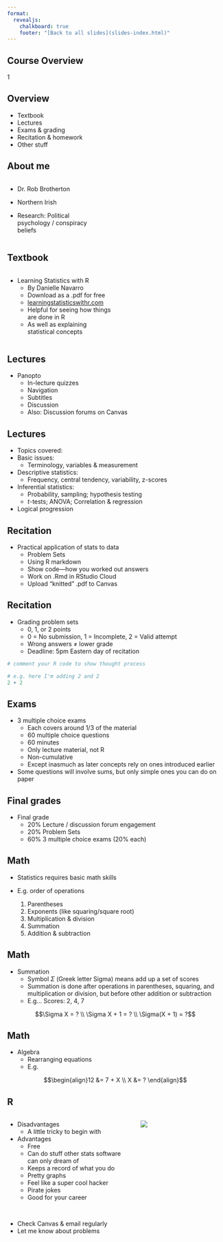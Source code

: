 ```yaml
---
format: 
  revealjs:
    chalkboard: true
    footer: "[Back to all slides](slides-index.html)"
---
```


## Course Overview {.title-slide background-image="media/statistics-cover.png" background-size="700px"}

::: {.title-number}
1
:::


## Overview

- Textbook
- Lectures
- Exams & grading
- Recitation & homework
- Other stuff


## About me

:::: {.columns}

::: {.column width="40%"}
- Dr. Rob Brotherton

- Northern Irish

- Research: Political psychology / conspiracy beliefs
:::

::: {.column width="60%"}

<!-- placeholder -->

:::

::::


## Textbook


:::: {.columns}

::: {.column width="50%"}
- Learning Statistics with R
  - By Danielle Navarro
  - Download as a .pdf for free
  - [learningstatisticswithr.com](https://learningstatisticswithr.com)
  - Helpful for seeing how things are done in R
  - As well as explaining statistical concepts
:::

::: {.column width="50%"}

<!-- placeholder -->

:::

::::


## Lectures

- Panopto
  - In-lecture quizzes
  - Navigation
  - Subtitles
  - Discussion
  - Also: Discussion forums on Canvas

## Lectures


- Topics covered:
- Basic issues:
  - Terminology, variables & measurement
- Descriptive statistics: 
  - Frequency, central tendency, variability, z-scores
- Inferential statistics:
  - Probability, sampling; hypothesis testing
  - $t$-tests; ANOVA; Correlation & regression
- Logical progression

## Recitation

- Practical application of stats to data
  - Problem Sets
  - Using R markdown
  - Show code—how you worked out answers
  - Work on .Rmd in RStudio Cloud
  - Upload "knitted" .pdf to Canvas

## Recitation

- Grading problem sets
  - 0, 1, or 2 points
  - 0 = No submission, 1 = Incomplete, 2 = Valid attempt
  - Wrong answers ≠ lower grade
  - Deadline: 5pm Eastern day of recitation

```r
# comment your R code to show thought process

# e.g. here I'm adding 2 and 2
2 + 2 
```

## Exams

- 3 multiple choice exams
  - Each covers around 1/3 of the material
  - 60 multiple choice questions
  - 60 minutes
  - Only lecture material, not R
  - Non-cumulative
  - Except inasmuch as later concepts rely on ones introduced earlier
- Some questions will involve sums, but only simple ones you can do on paper

## Final grades

- Final grade
  - 20% Lecture / discussion forum engagement
  - 20% Problem Sets
  - 60% 3 multiple choice exams (20% each)

## Math

- Statistics requires basic math skills

- E.g. order of operations
  1. Parentheses
  2. Exponents (like squaring/square root)
  3. Multiplication & division
  4. Summation
  5. Addition & subtraction

## Math

- Summation
  - Symbol $\Sigma$ (Greek letter Sigma) means add up a set of scores
  - Summation is done after operations in parentheses, squaring, and multiplication or division, but before other addition or subtraction
  - E.g… Scores: 2, 4, 7


$$\Sigma X = ? \\
\Sigma X + 1 = ? \\
\Sigma(X + 1) = ?$$

## Math

- Algebra
  - Rearranging equations
  - E.g.


$$\begin{align}12 &= 7 + X \\ X &= ? \end{align}$$


## R {.smaller}

:::: {.columns}

::: {.column width="60%"}
- Disadvantages
  - A little tricky to begin with
- Advantages
  - Free
  - Can do stuff other stats software can only dream of
  - Keeps a record of what you do
  - Pretty graphs
  - Feel like a super cool hacker
  - Pirate jokes
  - Good for your career
:::

::: {.column width="40%"}

![](media/r-logo.png)

:::

::::



## 

::: {.middle}
- Check Canvas & email regularly
- Let me know about problems
:::
